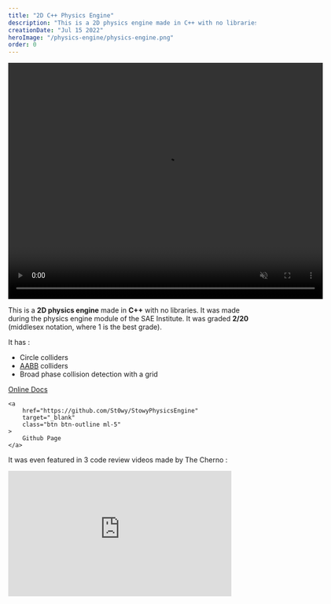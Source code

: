 ```yaml
---
title: "2D C++ Physics Engine"
description: "This is a 2D physics engine made in C++ with no libraries. It has a demo project to showcase it made with SFML."
creationDate: "Jul 15 2022"
heroImage: "/physics-engine/physics-engine.png"
order: 0
---
```


<div class="grid place-items-center">
	<video width="640" height="480" loop muted autoplay controls>
		<source src="/physics-engine/physicsEngine.mp4" type="video/mp4" />
		Your browser does not support the video tag.
	</video>
</div>

This is a **2D physics engine** made in **C++** with no libraries.
It was made during the physics engine module of the SAE Institute.
It was graded **2/20** (middlesex notation, where 1 is the best grade).

It has :

-   Circle colliders
-   [AABB](https://en.wikipedia.org/wiki/Minimum_bounding_box#Axis-aligned_minimum_bounding_box) colliders
-   Broad phase collision detection with a grid

<div class="flex">
    <a
        href="https://stowy-physics-engine.readthedocs.io/en/latest/index.html"
        target="_blank"
        class="btn btn-outline ml-5"
    >
        Online Docs
    </a>

    <a
        href="https://github.com/St0wy/StowyPhysicsEngine"
        target="_blank"
        class="btn btn-outline ml-5"
    >
        Github Page
    </a>

</div>

It was even featured in 3 code review videos made by The Cherno :

<div class="grid place-items-center">
	<iframe
		style="overflow:hidden;width:90%;aspect-ratio:16/9"
		src="https://www.youtube-nocookie.com/embed/eNSkYAzC_ew"
		title="YouTube video player"
		frameborder="0"
		allow="accelerometer; autoplay; clipboard-write; encrypted-media; gyroscope; picture-in-picture; web-share"
		allowfullscreen
	/>
</div>

<div class="grid place-items-center">
	<iframe
		style="overflow:hidden;width:90%;aspect-ratio:16/9"
		src="https://www.youtube-nocookie.com/embed/0AFKxekpbUM"
		title="YouTube video player"
		frameborder="0"
		allow="accelerometer; autoplay; clipboard-write; encrypted-media; gyroscope; picture-in-picture; web-share"
		allowfullscreen
	/>
</div>

<div class="grid place-items-center">
	<iframe
		style="overflow:hidden;width:90%;aspect-ratio:16/9"
		src="https://www.youtube-nocookie.com/embed/o1qs-KqJlzI"
		title="YouTube video player"
		frameborder="0"
		allow="accelerometer; autoplay; clipboard-write; encrypted-media; gyroscope; picture-in-picture; web-share"
		allowfullscreen
	/>
</div>
